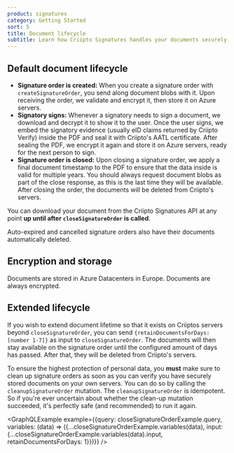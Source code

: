 ```yaml
---
product: signatures
category: Getting Started
sort: 5
title: Document lifecycle
subtitle: Learn how Criipto Signatures handles your documents securely and safely.
---
```


## Default document lifecycle

- **Signature order is created:** When you create a signature order with `createSignatureOrder`, you send along document blobs with it. Upon receiving the order, we validate and encrypt it, then store it on Azure servers.
- **Signatory signs:** Whenever a signatory needs to sign a document, we download and decrypt it to show it to the user. 
Once the user signs, we embed the signatory evidence (usually eID claims returned by Criipto Verify) inside the PDF and seal it with Criipto's AATL certificate.
After sealing the PDF, we encrypt it again and store it on Azure servers, ready for the next person to sign.
- **Signature order is closed:** Upon closing a signature order, we apply a final document timestamp to the PDF to ensure that the data inside is valid for multiple years.
You should always request document blobs as part of the close response, as this is the last time they will be available. After closing the order, the documents will be deleted from Criipto's servers.

You can download your document from the Criipto Signatures API at any point **up until after `closeSignatureOrder` is called**.

Auto-expired and cancelled signature orders also have their documents automatically deleted.

## Encryption and storage

Documents are stored in Azure Datacenters in Europe. Documents are always encrypted.

## Extended lifecycle

If you wish to extend document lifetime so that it exists on Criiptos servers beyond `closeSignatureOrder`, you can send `{retainDocumentsForDays: [number 1-7]}` as input to `closeSignatureOrder`.
The documents will then stay available on the signature order until the configured amount of days has passed. After that, they will be deleted from Criipto's servers.

To ensure the highest protection of personal data, you **must** make sure to clean up signature orders as soon as you can verify you have securely stored documents on your own servers. You can do so by calling the `cleanupSignatureOrder` mutation.
The `cleanupSignatureOrder` is idempotent. So if you're ever uncertain about whether the clean-up mutation succeeded, it's perfectly safe (and recommended) to run it again.


<GraphQLExample example={{query: closeSignatureOrderExample.query, variables: (data) => ({...closeSignatureOrderExample.variables(data), input: {...closeSignatureOrderExample.variables(data).input, retainDocumentsForDays: 1}})}} />
